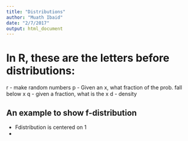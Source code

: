 ```yaml
---
title: "Distributions"
author: "Muath Ibaid"
date: "2/7/2017"
output: html_document
---
```


# In R, these are the letters before distributions: 

r - make random numbers 
p - Given an x, what fraction of the prob. fall below x
q - given a fraction, what is the x
d - density


## An example to show f-distribution
- Fdistribution is centered on 1
-  
